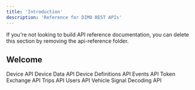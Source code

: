 ```yaml
---
title: 'Introduction'
description: 'Reference for DIMO REST APIs'
---
```


<Note>
  If you're not looking to build API reference documentation, you can delete
  this section by removing the api-reference folder.
</Note>

## Welcome

<CardGroup cols={2}>
  <Card
    title="Devices API"
    icon="mobile-screen-button"
    href="https://mintlify.com/docs/quickstart"
  >
    Device API
  </Card>
  <Card
    title="Device Data API"
    icon="database"
    href="https://mintlify.com/docs/development"
  >
    Device Data API
  </Card>
  <Card
    title="Device Definitions API"
    icon="file-code"
    href="https://mintlify.com/docs/development"
  >
    Device Definitions API
  </Card>
  <Card
    title="Events API"
    icon="calendar-week"
    href="https://mintlify.com/docs/development"
  >
    Events API
  </Card>
  <Card
    title="Token Exchange API"
    icon="arrow-right-arrow-left"
    href="https://mintlify.com/docs/development"
  >
    Token Exchange API
  </Card>
  <Card
    title="Trips API"
    icon="route"
    href="https://mintlify.com/docs/development"
  >
    Trips API
  </Card>
  <Card
    title="Users API"
    icon="users"
    href="https://mintlify.com/docs/development"
  >
    Users API
  </Card>
  <Card
    title="Vehicle Signal Decoding API"
    icon="satellite-dish"
    href="https://mintlify.com/docs/development"
  >
    Vehicle Signal Decoding API
  </Card>
</CardGroup>